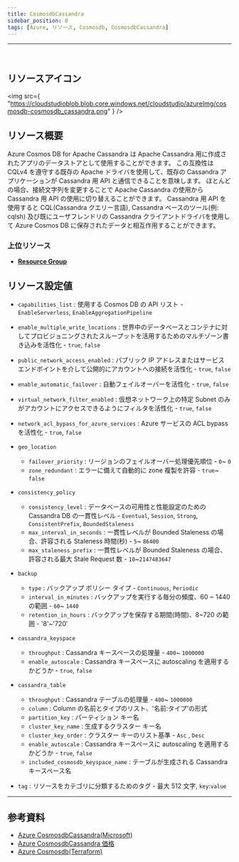 ```yaml
---
title: CosmosdbCassandra
sidebar_position: 0
tags: [Azure, リソース, Cosmosdb, CosmosdbCassandra]
---
```


<hr />
<br />

## リソースアイコン

<img
    src={
        "https://cloudstudioblob.blob.core.windows.net/cloudstudio/azureImg/cosmosdb-cosmosdb_cassandra.png"
    }
/>

## リソース概要

Azure Cosmos DB for Apache Cassandra は Apache Cassandra 用に作成されたアプリのデータストアとして使用することができます。
この互換性は CQLv4 を遵守する既存の Apache ドライバを使用して、既存の Cassandra アプリケーションが Cassandra 用 API と通信できることを意味します。
ほとんどの場合、接続文字列を変更することで Apache Cassandra の使用から Cassandra 用 API の使用に切り替えることができます。
Cassandra 用 API を使用すると CQL(Cassandra クエリー言語), Cassandra ベースのツール(例: cqlsh) 及び既にユーザフレンドリの Cassandra クライアントドライバを使用して Azure Cosmos DB に保存されたデータと相互作用することができます。

### 上位リソース

-   [**Resource Group**](https://docs.cstudio.app/docs/resource/azure/Base/ResourceGroup)

## リソース設定値

-   `capabilities_list` : 使用する Cosmos DB の API リスト - `EnableServerless`, `EnableAggregationPipeline`

-   `enable_multiple_write_locations` : 世界中のデータベースとコンテナに対してプロビジョニングされたスループットを活用するためのマルチゾーン書き込みを活性化 - `true`, `false`

-   `public_network_access_enabled` : パブリック IP アドレスまたはサービス エンドポイントを介して公開的にアカウントへの接続を活性化 - `true`, `false`

-   `enable_automatic_failover` : 自動フェイルオーバーを活性化 - `true`, `false`

-   `virtual_network_filter_enabled` : 仮想ネットワーク上の特定 Subnet のみがアカウントにアクセスできるようにフィルタを活性化 - `true`, `false`

-   `network_acl_bypass_for_azure_services` : Azure サービスの ACL bypass を活性化 - `true`, `false`

-   `geo_location`

    -   `failover_priority` : リージョンのフェイルオーバー処理優先順位 - `0`~ `0`
    -   `zone_redundant` : エラーに備えて自動的に zone 複製を許容 - `true`~ `false`

-   `consistency_policy`

    -   `consistency_level` : データベースの可用性と性能設定のための Cassandra DB の一貫性レベル - `Eventual`, `Session`, `Strong`, `ConsistentPrefix`, `BoundedStaleness`
    -   `max_interval_in_seconds` : 一貫性レベルが Bounded Staleness の場合、許容される Staleness 時間(秒) - `5`~ `86400`
    -   `max_staleness_prefix` : 一貫性レベルが Bounded Staleness の場合、許容される最大 Stale Request 数 - `10`~`2147483647`

-   `backup`

    -   `type` : バックアップ ポリシー タイプ - `Continuous`, `Periodic`
    -   `interval_in_minutes` : バックアップを実行する毎分の頻度、60 ~ 1440 の範囲 - `60`~ `1440`
    -   `retention_in_hours` : バックアップを保存する期間(時間)、8~720 の範囲 - '8'~'720'

-   `cassandra_keyspace`

    -   `throughput` : Cassandra キースペースの処理量 - `400`~ `1000000`
    -   `enable_autoscale` : Cassandra キースペースに autoscaling を適用するかどうか - `true`, `false`

-   `cassandra_table`

    -   `throughput` : Cassandra テーブルの処理量 - `400`~ `1000000`
    -   `column` : Column の名前とタイプのリスト、'名前:タイプ'の形式
    -   `partition_key` : パーティション キー名
    -   `cluster_key_name` : 生成するクラスター キー名
    -   `cluster_key_order` : クラスター キーのリスト基準 - `Asc` , `Desc`
    -   `enable_autoscale` : Cassandra キースペースに autoscaling を適用するかどうか - `true`, `false`
    -   `included_cosmosdb_keyspace_name` : テーブルが生成される Cassandra キースペース名

-   `tag` : リソースをカテゴリに分類するためのタグ - 最大 512 文字, `key`:`value`

---

## 参考資料

-   [Azure CosmosdbCassandra(Microsoft)](https://learn.microsoft.com/ko-kr/azure/cosmos-db/introduction)
-   [Azure CosmosdbCassandra 価格](https://azure.microsoft.com/en-us/pricing/details/cosmos-db/autoscale-provisioned/)
-   [Azure Cosmosdb(Terraform)](https://registry.terraform.io/providers/hashicorp/azurerm/latest/docs/resources/cosmosdb_account)
